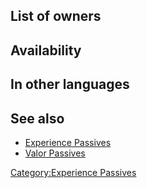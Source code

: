 {{SkillPage Tabs}}{{Passive
|type=C
|exclusive=0
|1name=Staff Exp. 1
|1tagid=SID_杖の経験1
|1promotionRarity=4
|1promotionTier=1
|1required=-
|1effect=While unit lives and uses a staff, unit gets 1.5x EXP. (Only highest value applied. Does not stack.)
|1cost=30
|2name=Staff Exp. 2
|2tagid=SID_杖の経験2
|2promotionRarity=5
|2promotionTier=1
|2effect=While unit lives, all staff allies on team get 1.5x EXP. (Only highest value applied. Does not stack.)
|2cost=60
|3name=Staff Exp. 3
|3tagid=SID_杖の経験3
|3effect=While unit lives, all staff allies on team get 2x EXP. (Only highest value applied. Does not stack.)
|3cost=120
|canUseWeapon={{WeaponList|Staff}}
|canUseMove={{MoveList|all}}
|properties=
}}
==List of owners==
{{Skill Hero List}}
==Availability==
{{PassiveFocusList}}
{{PassiveDistributionList}}
{{PassiveCombatManualList}}
==In other languages==
{{OtherLanguages
|japanese=杖の経験
|german=Staberf.
|spanishEU=Exp con bastón
|spanishLA=Exp. con bastón
|french=Exp. bâton
|italian=Esp bastone
|chineseTW=杖之經驗
|portuguese=Bastão exp.
}}
==See also==
* [[Experience Passives]]
* [[Valor Passives]]
{{Passives Navbox|C}}
[[Category:Experience Passives]]